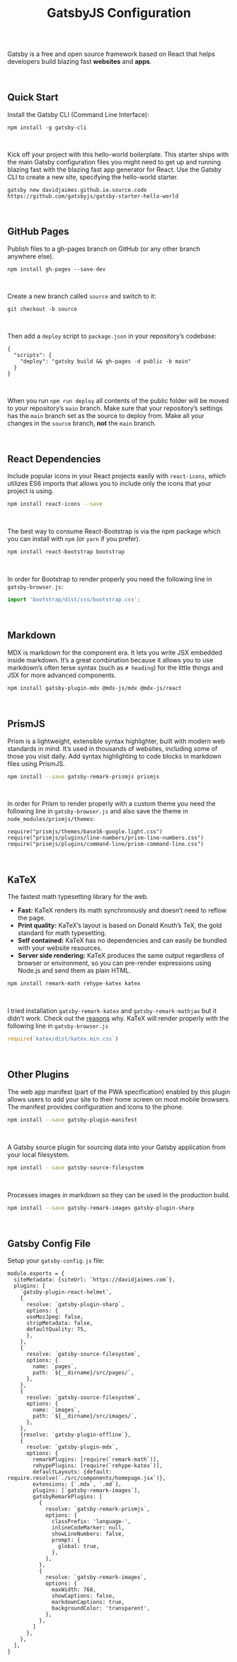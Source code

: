 <h1 align="center" style={{marginTop: "2em"}}>GatsbyJS Configuration</h1>

<br/><br/>

Gatsby is a free and open source framework based on React that helps developers build blazing fast **websites** and **apps**.

<br/>

## Quick Start

Install the Gatsby CLI (Command Line Interface):

```shell
npm install -g gatsby-cli
```

<br/>

Kick off your project with this hello-world boilerplate. This starter ships with the main Gatsby configuration files you might need to get up and running blazing fast with the blazing fast app generator for React. Use the Gatsby CLI to create a new site, specifying the hello-world starter.

```shell
gatsby new davidjaimes.github.io.source.code https://github.com/gatsbyjs/gatsby-starter-hello-world
```

<br/>

## GitHub Pages

Publish files to a gh-pages branch on GitHub (or any other branch anywhere else).

```shell
npm install gh-pages --save-dev
```

<br/>

Create a new branch called `source` and switch to it:

```shell
git checkout -b source
``` 

<br/>

Then add a `deploy` script to `package.json` in your repository’s codebase:

```js{numberLines: true}
{
  "scripts": {
    "deploy": "gatsby build && gh-pages -d public -b main"
  }
}
```

<br/>

When you run `npm run deploy` all contents of the public folder will be moved to your repository’s `main` branch. Make sure that your repository’s settings has the `main` branch set as the source to deploy from. Make all your changes in the `source` branch, **not** the `main` branch.

<br/>

## React Dependencies

Include popular icons in your React projects easily with `react-icons`, which utilizes ES6 imports that allows you to include only the icons that your project is using.

```bash
npm install react-icons --save
```

<br/>

The best way to consume React-Bootstrap is via the npm package which you can install with `npm` (or `yarn` if you prefer).

```bash
npm install react-bootstrap bootstrap
```

<br/>

In order for Bootstrap to render properly you need the following line in `gatsby-browser.js`:

```js
import 'bootstrap/dist/css/bootstrap.css';
```

<br/>

## Markdown

MDX is markdown for the component era. It lets you write JSX embedded inside markdown. It’s a great combination because it allows you to use markdown’s often terse syntax (such as `# heading`) for the little things and JSX for more advanced components.

```bash
npm install gatsby-plugin-mdx @mdx-js/mdx @mdx-js/react
```

<br/>

## PrismJS

Prism is a lightweight, extensible syntax highlighter, built with modern web standards in mind. It’s used in thousands of websites, including some of those you visit daily. Add syntax highlighting to code blocks in markdown files using PrismJS.

```bash
npm install --save gatsby-remark-prismjs prismjs
```

<br/>

In order for Prism to render properly with a custom theme you need the following line in `gatsby-browser.js` and also save the theme in `node_modules/prismjs/themes`:

```js{numberLines:true}
require("prismjs/themes/base16-google.light.css")
require("prismjs/plugins/line-numbers/prism-line-numbers.css")
require("prismjs/plugins/command-line/prism-command-line.css")
```

<br/>

## KaTeX

The fastest math typesetting library for the web.
- **Fast:** KaTeX renders its math synchronously and doesn’t need to reflow the page.
- **Print quality:** KaTeX’s layout is based on Donald Knuth’s TeX, the gold standard for math typesetting.
- **Self contained:** KaTeX has no dependencies and can easily be bundled with your website resources.
- **Server side rendering:** KaTeX produces the same output regardless of browser or environment, so you can pre-render expressions using Node.js and send them as plain HTML.

```bash
npm install remark-math rehype-katex katex
```

<br/>

I tried installation `gatsby-remark-katex` and `gatsby-remark-mathjax` but it didn't work. Check out the [reasons](https://github.com/gatsbyjs/gatsby/issues/21866) why. KaTeX will render properly with the following line in `gatsby-browser.js`

```js
require(`katex/dist/katex.min.css`)
```

<br/>

## Other Plugins

The web app manifest (part of the PWA specification) enabled by this plugin allows users to add your site to their home screen on most mobile browsers. The manifest provides configuration and icons to the phone.

```bash
npm install --save gatsby-plugin-manifest
```

<br/>

A Gatsby source plugin for sourcing data into your Gatsby application from your local filesystem.

```bash
npm install --save gatsby-source-filesystem
```

<br/>

Processes images in markdown so they can be used in the production build.

```bash
npm install --save gatsby-remark-images gatsby-plugin-sharp
```

<br/>

## Gatsby Config File

Setup your `gatsby-config.js` file:

```js{numberLines: true}
module.exports = {
  siteMetadata: {siteUrl: `https://davidjaimes.com`},
  plugins: [
    `gatsby-plugin-react-helmet`,
    {
      resolve: `gatsby-plugin-sharp`,
      options: {
      useMozJpeg: false,
      stripMetadata: false,
      defaultQuality: 75,
      },
    },
    {
      resolve: `gatsby-source-filesystem`,
      options: {
        name: `pages`,
        path: `${__dirname}/src/pages/`,
      },
    },
    {
      resolve: `gatsby-source-filesystem`,
      options: {
        name: `images`,
        path: `${__dirname}/src/images/`,
      },
    },
    {resolve: `gatsby-plugin-offline`},
    {
      resolve: `gatsby-plugin-mdx`,
      options: {
        remarkPlugins: [require(`remark-math`)],
        rehypePlugins: [require(`rehype-katex`)],
        defaultLayouts: {default: require.resolve(`./src/components/homepage.jsx`)},
        extensions: [`.mdx`, `.md`],
        plugins: [`gatsby-remark-images`],
        gatsbyRemarkPlugins: [
          {
            resolve: `gatsby-remark-prismjs`,
            options: {
              classPrefix: 'language-',
              inlineCodeMarker: null,
              showLineNumbers: false,
              prompt: {
                global: true,
              },
            },      
          },
          {
            resolve: `gatsby-remark-images`,
            options: {
              maxWidth: 768,
              showCaptions: false,
              markdownCaptions: true,
              backgroundColor: 'transparent',
            },
          },
        ]
      },
    },
  ],
}
```